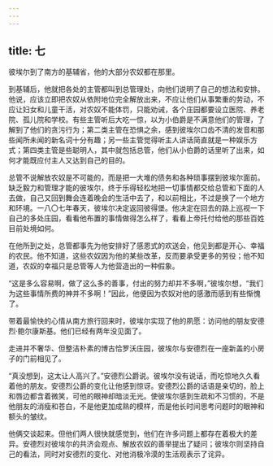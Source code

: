 ```yaml
---
---
---
```

title: 七
---



彼埃尔到了南方的基辅省，他的大部分农奴都在那里。

到基辅后，他就把各处的主管都叫到总管理处，向他们说明了自己的想法和安排。他说，应该立即把农奴从依附地位完全解放出来，不应让他们从事繁重的劳动，不应让妇女和儿童干活，对农奴不能体罚，只能劝诫，各个庄园都要设立医院、养老院、孤儿院和学校。有些主管听后大吃一惊，以为小伯爵是不满意他们的管理，了解到了他们的贪污行为；第二类主管在恐惧之余，感到彼埃尔口齿不清的发音和那些闻所未闻的新名词十分有趣；另一些主管觉得听主人讲话简直就是一种娱乐方式；第四类主管是些聪明人，其中就包括总管，他们从小伯爵的话里听了出来，如何才能既应付主人又达到自己的目的。

总管不说解放农奴是不可能的，而是把一大堆的债务和各种琐事摆到彼埃尔面前。缺乏毅力和管理才能的彼埃尔，终于乐得轻松地把一切事情都交给总管和下面的人去做，自己又回到舞会连着晚会的生活中去了，和以前相比，不过是换了一个地方和环境。一八〇七年春天，彼埃尔决定返回彼得堡。他决定在回去的路上巡视一下自己的多处庄园，看看他布置的事情做得怎么样了，看看上帝托付给他的那些百姓目前处境如何。

在他所到之处，总管都事先为他安排好了感恩式的欢送会，他见到都是开心、幸福的农民。他不知道，这些农奴因为他的某些改革，反而要承受更多的劳役；他不知道，农奴的幸福只是总管等人为他营造出的一种假象。

“这是多么容易啊，做了这么多的善事，付出的努力却并不多啊，”彼埃尔想，“我们为这些事情所费的神并不多啊！”因此，他便因为农奴对他的感激而感到有些惭愧了。

带着最愉快的心情从南方旅行回来时，彼埃尔实现了他的夙愿：访问他的朋友安德烈·鲍尔康斯基。他们已经有两年没见面了。

走进并不奢华、但整洁朴素的博古恰罗沃庄园，彼埃尔与安德烈在一座新盖的小房子的门前相见了。

“真没想到，这太让人高兴了。”安德烈公爵说。彼埃尔没有说话，而吃惊地久久看着他的朋友。安德烈公爵的变化让他感到惊讶。安德烈公爵的话语是亲切的，脸上和唇边都含着微笑，可他的眼神却暗淡无光。使彼埃尔感到生疏和不习惯的，不是他朋友的消瘦和苍白，不是他更加成熟的模样，而是他长时间思考问题时的眼神和额头的皱纹。

他俩交谈起来。但他们两人很快就感觉到，他们在许多问题上都存在着极大的差异。安德烈对彼埃尔的共济会观点、解放农奴的善举提出了疑问；彼埃尔则坚持自己的看法，同时对安德烈的变化、对他消极冷漠的生活观表示了诧异。